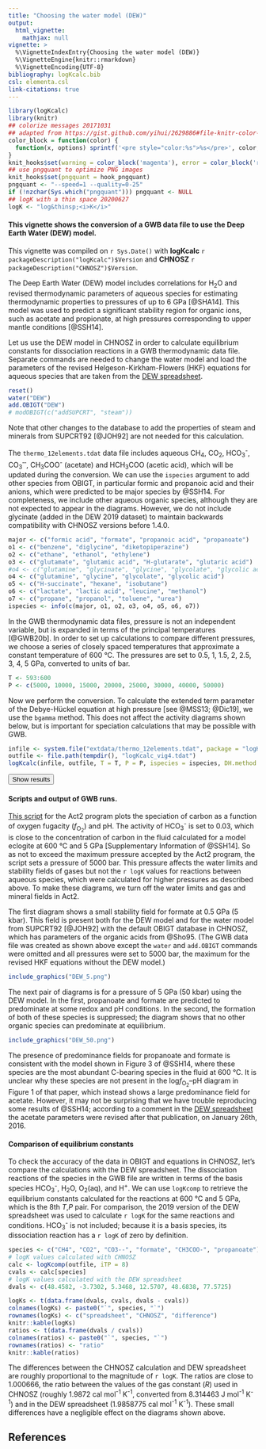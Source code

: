 ```yaml
---
title: "Choosing the water model (DEW)"
output:
  html_vignette:
    mathjax: null
vignette: >
  %\VignetteIndexEntry{Choosing the water model (DEW)}
  %\VignetteEngine{knitr::rmarkdown}
  %\VignetteEncoding{UTF-8}
bibliography: logKcalc.bib
csl: elementa.csl
link-citations: true
---
```


<style>
/* https://gomakethings.com/how-to-break-an-image-out-of-its-parent-container-with-css/ */
@media (min-width: 700px) {
  .full-width {
    left: 50%;
    margin-left: -50vw;
    margin-right: -50vw;
    max-width: 100vw;
    position: relative;
    right: 50%;
    width: 100vw;
  }
}
@media (min-width: 1020px) {
  .full-width {
    left: 50vw; /* fallback if needed */
    left: calc(50vw - 160px);
    width: 1020px;
    position: relative;
  }
}
/* zero margin around pre blocks (looks more like R console output) */
pre {
  margin-top: 0;
  margin-bottom: 0;
}
</style>

<script>
function myFunction() {
  // https://www.w3schools.com/howto/howto_js_toggle_hide_show.asp
  var x = document.getElementById("myDIV");
  if (x.style.display === "none") {
    x.style.display = "block";
  } else {
    x.style.display = "none";
  }
  // https://stackoverflow.com/questions/10671174/changing-button-text-onclick
  // https://stackoverflow.com/questions/7035842/how-to-change-the-buttons-text-using-javascript
  var elem = document.getElementById("myButton");
  if (elem.innerText=="Hide results") elem.innerText = "Show results";
  else elem.innerText = "Hide results";
}
</script>

```r
library(logKcalc)
library(knitr)
## colorize messages 20171031
## adapted from https://gist.github.com/yihui/2629886#file-knitr-color-msg-rnw
color_block = function(color) {
  function(x, options) sprintf('<pre style="color:%s">%s</pre>', color, x)
}
knit_hooks$set(warning = color_block('magenta'), error = color_block('red'), message = color_block('blue'))
## use pngquant to optimize PNG images
knit_hooks$set(pngquant = hook_pngquant)
pngquant <- "--speed=1 --quality=0-25"
if (!nzchar(Sys.which("pngquant"))) pngquant <- NULL 
## logK with a thin space 20200627
logK <- "log&thinsp;<i>K</i>"
```

#### This vignette shows the conversion of a GWB data file to use the Deep Earth Water (DEW) model.

This vignette was compiled on `r Sys.Date()` with **logKcalc** `r packageDescription("logKcalc")$Version` and **CHNOSZ** `r packageDescription("CHNOSZ")$Version`.

The Deep Earth Water (DEW) model includes correlations for H~2~O and revised thermodynamic parameters of aqueous species for estimating thermodynamic properties to pressures of up to 6 GPa [@SHA14].
This model was used to predict a significant stability region for organic ions, such as acetate and propionate, at high pressures corresponding to upper mantle conditions [@SSH14].

Let us use the DEW model in CHNOSZ in order to calculate equilibrium constants for dissociation reactions in a GWB thermodynamic data file.
Separate commands are needed to change the water model and load the parameters of the revised Helgeson-Kirkham-Flowers (HKF) equations for aqueous species that are taken from the [DEW spreadsheet](http://www.dewcommunity.org/resources.html).

```r
reset()
water("DEW")
add.OBIGT("DEW") 
# modOBIGT(c("addSUPCRT", "steam"))
```

Note that other changes to the database to add the properties of steam and minerals from SUPCRT92 [@JOH92] are not needed for this calculation.

The `thermo_12elements.tdat` data file includes aqueous CH~4~, CO~2~, HCO~3~^-^, CO~3~^&#8209;&#8209;^, CH~3~COO^-^ (acetate) and HCH~3~COO (acetic acid), which will be updated during the conversion.
We can use the `ispecies` argument to add other species from OBIGT, in particular formic and propanoic acid and their anions, which were predicted to be major species by @SSH14.
For completeness, we include other aqueous organic species, although they are not expected to appear in the diagrams.
However, we do not include glycinate (added in the DEW 2019 dataset) to maintain backwards compatibility with CHNOSZ versions before 1.4.0.

```r
major <- c("formic acid", "formate", "propanoic acid", "propanoate")
o1 <- c("benzene", "diglycine", "diketopiperazine")
o2 <- c("ethane", "ethanol", "ethylene")
o3 <- c("glutamate", "glutamic acid", "H-glutarate", "glutaric acid")
#o4 <- c("glutamine", "glycinate", "glycine", "glycolate", "glycolic acid")
o4 <- c("glutamine", "glycine", "glycolate", "glycolic acid")
o5 <- c("H-succinate", "hexane", "isobutane")
o6 <- c("lactate", "lactic acid", "leucine", "methanol")
o7 <- c("propane", "propanol", "toluene", "urea")
ispecies <- info(c(major, o1, o2, o3, o4, o5, o6, o7))
```

In the GWB thermodynamic data files, pressure is not an independent variable, but is expanded in terms of the principal temperatures [@GWB20b].
In order to set up calculations to compare different pressures, we choose a series of closely spaced temperatures that approximate a constant temperature of 600 °C.
The pressures are set to 0.5, 1, 1.5, 2, 2.5, 3, 4, 5 GPa, converted to units of bar.

```r
T <- 593:600
P <- c(5000, 10000, 15000, 20000, 25000, 30000, 40000, 50000)
```

Now we perform the conversion.
To calculate the extended term parameter of the Debye-Hückel equation at high pressure [see @MSS13; @Dic19], we use the `bgamma` method.
This does not affect the activity diagrams shown below, but is important for speciation calculations that may be possible with GWB.

```r
infile <- system.file("extdata/thermo_12elements.tdat", package = "logKcalc")
outfile <- file.path(tempdir(), "logKcalc_vig4.tdat")
logKcalc(infile, outfile, T = T, P = P, ispecies = ispecies, DH.method = "bgamma", maxprint = 10)
```

<button id="myButton" onclick="myFunction()">Show results</button>
<div id="myDIV" style="display: none">
```r
```
</div>

#### Scripts and output of GWB runs.

[This script](DEW.ac2) for the Act2 program plots the speciation of carbon as a function of oxygen fugacity (*f*~O<sub>2</sub>~) and pH.
The activity of HCO~3~^-^ is set to 0.03, which is close to the concentration of carbon in the fluid calculated for a model eclogite at 600 °C and 5 GPa [Supplementary Information of @SSH14].
So as not to exceed the maximum pressure accepted by the Act2 program, the script sets a pressure of 5000 bar.
This pressure affects the water limits and stability fields of gases but not the `r logK` values for reactions between aqueous species, which were calculated for higher pressures as described above.
To make these diagrams, we turn off the water limits and gas and mineral fields in Act2.

The first diagram shows a small stability field for formate at 0.5 GPa (5 kbar).
This field is present both for the DEW model and for the water model from SUPCRT92 [@JOH92] with the default OBIGT database in CHNOSZ, which has parameters of the organic acids from @Sho95.
(The GWB data file was created as shown above except the `water` and `add.OBIGT` commands were omitted and all pressures were set to 5000 bar, the maximum for the revised HKF equations without the DEW model.)

```r
include_graphics("DEW_5.png")
```

<a name="no-acetate"></a>
The next pair of diagrams is for a pressure of 5 GPa (50 kbar) using the DEW model.
In the first, propanoate and formate are predicted to predominate at some redox and pH conditions.
In the second, the formation of both of these species is suppressed; the diagram shows that no other organic species can predominate at equilibrium.

```r
include_graphics("DEW_50.png")
```

The presence of predominance fields for propanoate and formate is consistent with the model shown in Figure 3 of @SSH14, where these species are the most abundant C-bearing species in the fluid at 600 °C.
It is unclear why these species are not present in the log*f*~O<sub>2</sub>~--pH diagram in Figure 1 of that paper, which instead shows a large predominance field for acetate.
However, it may not be surprising that we have trouble reproducing some results of @SSH14; according to a comment in the [DEW spreadsheet](http://www.dewcommunity.org/resources.html) the acetate parameters were revised after that publication, on January 26th, 2016.

#### Comparison of equilibrium constants

To check the accuracy of the data in OBIGT and equations in CHNOSZ, let's compare the calculations with the DEW spreadsheet.
The dissociation reactions of the species in the GWB file are written in terms of the basis species HCO~3~^-^, H~2~O, O~2~(aq), and H^+^.
We can use `logKcomp` to retrieve the equilibrium constants calculated for the reactions at 600 °C and 5 GPa, which is the 8th *T*,*P* pair.
For comparison, the 2019 version of the DEW spreadsheet was used to calculate `r logK` for the same reactions and conditions.
HCO~3~^-^ is not included; because it is a basis species, its dissociation reaction has a `r logK` of zero by definition.

```r
species <- c("CH4", "CO2", "CO3--", "formate", "CH3COO-", "propanoate")
# logK values calculated with CHNOSZ
calc <- logKcomp(outfile, iTP = 8)
cvals <- calc[species]
# logK values calculated with the DEW spreadsheet
dvals <- c(48.4582, -3.7302, 5.3468, 12.5707, 48.6838, 77.5725)
```

```r
logKs <- t(data.frame(dvals, cvals, dvals - cvals))
colnames(logKs) <- paste0("`", species, "`")
rownames(logKs) <- c("spreadsheet", "CHNOSZ", "difference")
knitr::kable(logKs)
ratios <- t(data.frame(dvals / cvals))
colnames(ratios) <- paste0("`", species, "`")
rownames(ratios) <- "ratio"
knitr::kable(ratios)
```

The differences between the CHNOSZ calculation and DEW spreadsheet are roughly proportional to the magnitude of `r logK`.
The ratios are close to 1.000666, the ratio between the values of the gas constant (*R*) used in CHNOSZ (roughly 1.9872 cal mol^-1^ K^-1^, converted from 8.314463 J mol^-1^ K^-1^) and in the DEW spreadsheet (1.9858775 cal mol^-1^ K^-1^).
These small differences have a negligible effect on the diagrams shown above.

## References
